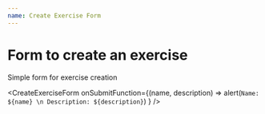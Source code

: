```yaml
---
name: Create Exercise Form
---
```



# Form to create an exercise

Simple form for exercise creation

<CreateExerciseForm
  onSubmitFunction={(name, description) =>
    alert(`Name: ${name} \n Description: ${description}`)
  }
/>
